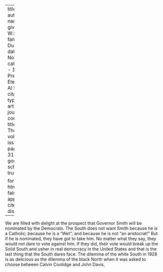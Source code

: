 
---
title: 'Smith'
author:
  - name:
      given: W.E.B.
      family: Du Bois
date: Nov. 1927
categories: 
  - 1928 Presidential Election
  - Al Smith
citation: 
  type: article-journal
  container-title: The Crisis
  volume: 34
  issue: 9
  page: 311-312
google-scholar: true

format:
  html:
    toc: false
    appendix-cite-as: display
---


We are filled with delight at the prospect that Governor Smith will be nominated by the Democrats. The South does not want Smith because he is a Catholic; because he is a "Wet"; and because he is not "an aristocrat!" But if he is nominated, they have got to take him. No matter what they say, they would not dare to vote against him. If they did, their vote would break up the Solid South and usher in real democracy in the United States and that is the last thing that the South dares face. The dilemma of the white South in 1928 is as delicious as the dilemma of the black North when it was asked to choose between Calvin Coolidge and John Davis.
